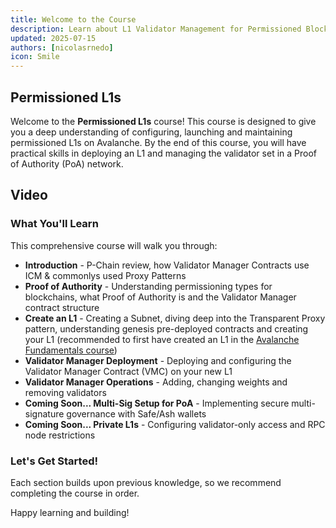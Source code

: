 ```yaml
---
title: Welcome to the Course
description: Learn about L1 Validator Management for Permissioned Blockchains
updated: 2025-07-15
authors: [nicolasrnedo]
icon: Smile
---
```


## Permissioned L1s 

Welcome to the **Permissioned L1s** course! This course is designed to give you a deep
understanding of configuring, launching and maintaining permissioned L1s on Avalanche. By the end of this course, you will have
practical skills in deploying an L1 and managing the validator set in a Proof of Authority (PoA)
network.

## Video

<YouTube id="xgx6VzdR974" params="start=365"/>

### What You'll Learn

This comprehensive course will walk you through:

- **Introduction** - P-Chain review, how Validator Manager Contracts use ICM & commonlys used Proxy Patterns
- **Proof of Authority** - Understanding permissioning types for blockchains, what Proof of Authority is and the Validator Manager contract structure
- **Create an L1** - Creating a Subnet, diving deep into the Transparent Proxy pattern, understanding genesis pre-deployed contracts and creating your L1 (recommended to first have created an L1 in the [Avalanche Fundamentals course](/academy/avalanche-fundamentals))
- **Validator Manager Deployment** - Deploying and configuring the Validator Manager Contract (VMC) on your new L1
- **Validator Manager Operations** - Adding, changing weights and removing validators
- **Coming Soon... Multi-Sig Setup for PoA** - Implementing secure multi-signature governance with Safe/Ash wallets
- **Coming Soon... Private L1s** - Configuring validator-only access and RPC node restrictions

### Let's Get Started!

Each section builds upon previous knowledge, so we recommend completing the course in order.

Happy learning and building!
